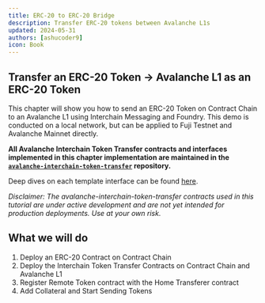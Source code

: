 ```yaml
---
title: ERC-20 to ERC-20 Bridge
description: Transfer ERC-20 tokens between Avalanche L1s
updated: 2024-05-31
authors: [ashucoder9]
icon: Book
---
```


## Transfer an ERC-20 Token &rarr; Avalanche L1 as an ERC-20 Token

This chapter will show you how to send an ERC-20 Token on <GlossaryTerm>Contract Chain</GlossaryTerm> to an <GlossaryTerm>Avalanche L1</GlossaryTerm> using <GlossaryTerm>Interchain Messaging</GlossaryTerm> and Foundry. This demo is conducted on a local network, but can be applied to Fuji Testnet and Avalanche Mainnet directly.

**All Avalanche <GlossaryTerm>Interchain Token Transfer</GlossaryTerm> contracts and interfaces implemented in this chapter implementation are maintained in the [`avalanche-interchain-token-transfer`](https://github.com/ava-labs/avalanche-interchain-token-transfer/tree/main/contracts/src) repository.**

Deep dives on each template interface can be found [here](https://github.com/ava-labs/avalanche-interchain-token-transfer/blob/main/contracts/README.md).

_Disclaimer: The avalanche-interchain-token-transfer contracts used in this tutorial are under active development and are not yet intended for production deployments. Use at your own risk._

## What we will do

1. Deploy an ERC-20 Contract on Contract Chain
2. Deploy the Interchain Token Transfer Contracts on Contract Chain and Avalanche L1
3. Register Remote Token contract with the Home Transferer contract
4. Add Collateral and Start Sending Tokens




